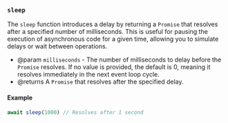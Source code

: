 ### `sleep`

The `sleep` function introduces a delay by returning a `Promise` that
resolves after a specified number of milliseconds. This is useful for
pausing the execution of asynchronous code for a given time, allowing you
to simulate delays or wait between operations.

- @param `milliseconds` - The number of milliseconds to delay before the
  `Promise` resolves. If no value is provided, the default is 0, meaning it
  resolves immediately in the next event loop cycle.
- @returns A `Promise` that resolves after the specified delay.

#### Example

```ts
await sleep(1000) // Resolves after 1 second
```
